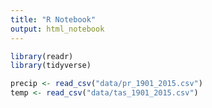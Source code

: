 ```yaml
---
title: "R Notebook"
output: html_notebook
---
```


```r
library(readr)
library(tidyverse)

precip <- read_csv("data/pr_1901_2015.csv")
temp <- read_csv("data/tas_1901_2015.csv")

```

